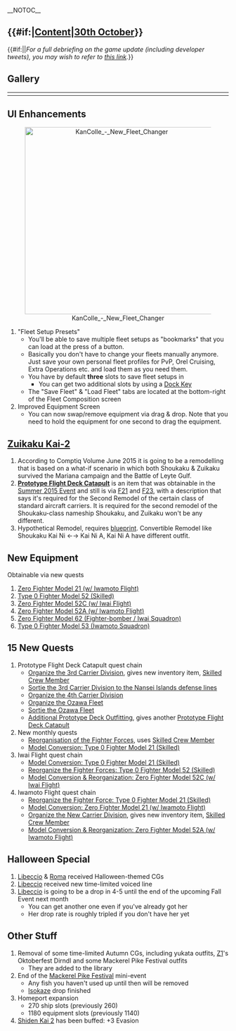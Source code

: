 __NOTOC__
== {{#if:{{{thread|}}}|[[Partials/Updates/2015_October_30th/Content|Content]]|[[Thread:346688|30th October]]}} ==
{{#if:{{{thread|}}}||''For a full debriefing on the game update (including developer tweets), you may wish to refer to [[Partials/Updates/2015_October_30th|this link]].''}}

==Gallery==
{| class="wikitable" style="width:250px;"
|-
| style="width:150px;" |{{ShipGraphicKai|Zuikaku/Kai Ni|size=100px}}
| style="width:150px;" |{{ShipGraphicKai|Zuikaku/Kai Ni A|size=100px}}
| style="width:150px;" |{{ShipGraphicKai|Libeccio/Halloween|size=100px}}
| style="width:150px;" |{{ShipGraphicKai|Roma/Halloween|size=100px}}
|}

==UI Enhancements==
<center>[[File:KanColle - New Fleet Changer|425px]]</center>
#"Fleet Setup Presets"
#* You'll be able to save multiple fleet setups as "bookmarks" that you can load at the press of a button.
#* Basically you don't have to change your fleets manually anymore. Just save your own personal fleet profiles for PvP, Orel Cruising, Extra Operations etc. and load them as you need them.
#* You have by default '''three''' slots to save fleet setups in
#** You can get two additional slots by using a [[Shop#Recommended Items|Dock Key]]
#* The "Save Fleet" & "Load Fleet" tabs are located at the bottom-right of the Fleet Composition screen
#Improved Equipment Screen
#*You can now swap/remove equipment via drag & drop. Note that you need to hold the equipment for one second to drag the equipment.

==[[Zuikaku#Second Upgrade|Zuikaku Kai-2]]==
#According to Comptiq Volume June 2015 it is going to be a remodelling that is based on a what-if scenario in which both Shoukaku & Zuikaku survived the Mariana campaign and the Battle of Leyte Gulf.
#'''[[Prototype Flight Deck Catapult]]''' is an item that was obtainable in the [[Summer 2015 Event]] and still is via [[Quest#F21|F21]] and [[Quest#F23|F23]], with a description that says it's required for the Second Remodel of the certain class of standard aircraft carriers. It is required for the second remodel of the Shoukaku-class nameship Shoukaku, and Zuikaku won't be any different.
#Hypothetical Remodel, requires [[Medal#Blueprint_Usage|blueprint]]. Convertible Remodel like Shoukaku Kai Ni ←→ Kai Ni A, Kai Ni A have different outfit.

==New Equipment==
Obtainable via new quests
#[[Zero Fighter Model 21 (w/ Iwamoto Flight)]]
#[[Type 0 Fighter Model 52 (Skilled)]]
#[[Zero Fighter Model 52C (w/ Iwai Flight)]]
#[[Zero Fighter Model 52A (w/ Iwamoto Flight)]]
#[[Zero Fighter Model 62 (Fighter-bomber / Iwai Squadron)]]
#[[Type 0 Fighter Model 53 (Iwamoto Squadron)]]

==15 New Quests==
# Prototype Flight Deck Catapult quest chain
#*[[Quests#A59|Organize the 3rd Carrier Division]], gives new inventory item, [[Skilled Crew Member]]
#*[[Quests#B53|Sortie the 3rd Carrier Division to the Nansei Islands defense lines]]
#*[[Quests#A60|Organize the 4th Carrier Division]]
#*[[Quests#A61|Organize the Ozawa Fleet]]
#*[[Quests#B54|Sortie the Ozawa Fleet]]
#*[[Quests#F23|Additional Prototype Deck Outfitting]], gives another [[Prototype Flight Deck Catapult]]
# New monthly quests
#*[[Quests#F22|Reorganisation of the Fighter Forces]], uses [[Skilled Crew Member]]
#*[[Quests#F25|Model Conversion: Type 0 Fighter Model 21 (Skilled)]]
# Iwai Flight quest chain
#*[[Quests#F24|Model Conversion: Type 0 Fighter Model 21 (Skilled)]]
#*[[Quests#F26|Reorganize the Fighter Forces: Type 0 Fighter Model 52 (Skilled)]]
#*[[Quests#F27|Model Conversion & Reorganization: Zero Fighter Model 52C (w/ Iwai Flight)]]
# Iwamoto Flight quest chain
#*[[Quests#F28|Reorganize the Fighter Force: Type 0 Fighter Model 21 (Skilled)]]
#*[[Quests#F29|Model Conversion: Zero Fighter Model 21 (w/ Iwamoto Flight)]]
#*[[Quests#A62|Organize the New Carrier Division]], gives new inventory item, [[Skilled Crew Member]]
#*[[Quests#F30|Model Conversion & Reorganization: Zero Fighter Model 52A (w/ Iwamoto Flight)]]

==Halloween Special==
#[[Libeccio]] & [[Roma]] received Halloween-themed CGs
#[[Libeccio]] received new time-limited voiced line
#[[Libeccio]] is going to be a drop in 4-5 until the end of the upcoming Fall Event next month
#* You can get another one even if you've already got her
#* Her drop rate is roughly tripled if you don't have her yet

==Other Stuff==
# Removal of some time-limited Autumn CGs, including yukata outfits, [[Z1]]'s Oktoberfest Dirndl and some Mackerel Pike Festival outfits
#* They are added to the library
# End of the [[Mackerel|Mackerel Pike Festival]] mini-event
#* Any fish you haven't used up until then will be removed
#* [[Isokaze]] drop finished
# Homeport expansion
#* 270 ship slots (previously 260)
#* 1180 equipment slots (previously 1140)
# [[Shiden Kai 2]] has been buffed: +3 Evasion
